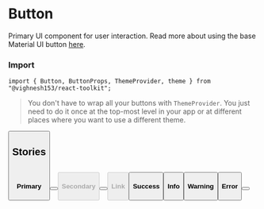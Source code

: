 
<Meta
  title="Components/Buttons"
/>

<style>{`

`}</style>

# Button

Primary UI component for user interaction. Read more about using the base Material UI
button [here](https://material-ui.com/components/buttons).

### Import
```tsx
import { Button, ButtonProps, ThemeProvider, theme } from "@vighnesh153/react-toolkit";
```

> You don't have to wrap all your buttons with `ThemeProvider`. You just need to do it once at the
> top-most level in your app or at different places where you want to use a different theme.

<Preview withToolbar>
  <ThemeProvider theme={theme}>
    <Button
      rvColor={'primary'}
      rvLabel={'Primary'}
    />
  </ThemeProvider>
</Preview>

<ArgsTable of={Button} />

## Stories

<br />

#### Primary
<Canvas>
  <ThemeProvider theme={theme}>
    <Box display={'flex'}>
      <Button
        rvColor={'primary'}
        rvLabel={'Primary'}
      />
      <Box ml={2}>
        <Button
          rvColor={'primary'}
          rvLabel={'Disabled'}
          disabled
        />
      </Box>
    </Box>
  </ThemeProvider>
</Canvas>

#### Secondary
<Canvas>
  <ThemeProvider theme={theme}>
    <Box display={'flex'}>
      <Button
        rvColor={'primary'}
        variant={'outlined'}
        rvLabel={'Secondary'}
      />
      <Box ml={2}>
        <Button
          rvColor={'primary'}
          variant={'outlined'}
          rvLabel={'Disabled'}
          disabled
        />
      </Box>
    </Box>
  </ThemeProvider>
</Canvas>

#### Link
<Canvas>
  <ThemeProvider theme={theme}>
    <Button
      rvColor={'primary'}
      rvLabel={'Link'}
      rvIsLink
    />
  </ThemeProvider>
</Canvas>

#### Success
<Canvas>
  <ThemeProvider theme={theme}>
    <Button
      rvColor={'success'}
      rvLabel={'Success'}
    />
  </ThemeProvider>
</Canvas>

#### Info
<Canvas>
  <ThemeProvider theme={theme}>
    <Button
      rvColor={'info'}
      rvLabel={'Info'}
    />
  </ThemeProvider>
</Canvas>

#### Warning
<Canvas>
  <ThemeProvider theme={theme}>
    <Button
      rvColor={'warning'}
      rvLabel={'Warning'}
    />
  </ThemeProvider>
</Canvas>

#### Error
<Canvas>
  <ThemeProvider theme={theme}>
    <Button
      rvColor={'error'}
      rvLabel={'Error'}
    />
  </ThemeProvider>
</Canvas>
